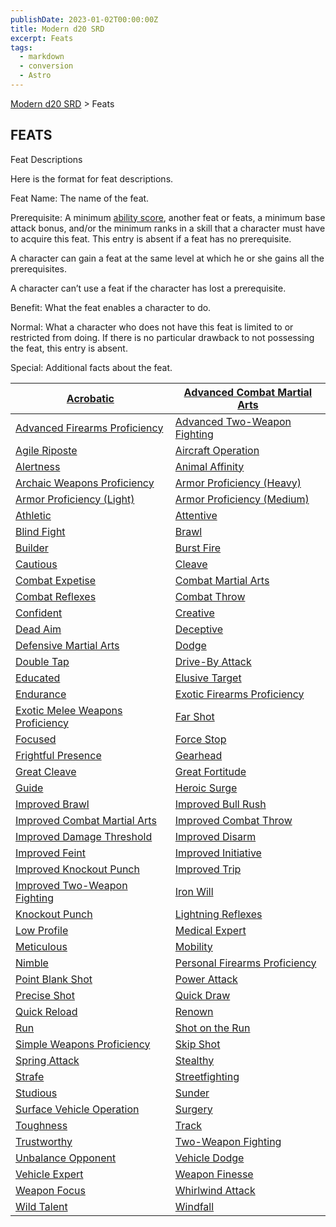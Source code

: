 ```yaml
---
publishDate: 2023-01-02T00:00:00Z
title: Modern d20 SRD
excerpt: Feats
tags:
  - markdown
  - conversion
  - Astro
---
```


[Modern d20 SRD](/#modernD20) > Feats

## FEATS

Feat Descriptions

Here is the format for feat descriptions.

Feat Name: The name of the feat.

Prerequisite: A minimum [ability score](modern-d20-srd-basics-ability-scores),
another feat or feats, a minimum base attack bonus, and/or the minimum ranks
in a skill that a character must have to acquire this feat. This entry is
absent if a feat has no prerequisite.

A character can gain a feat at the same level at which he or she gains all the
prerequisites.

A character can’t use a feat if the character has lost a prerequisite.

Benefit: What the feat enables a character to do.

Normal: What a character who does not have this feat is limited to or
restricted from doing. If there is no particular drawback to not possessing
the feat, this entry is absent.

Special: Additional facts about the feat.

| [Acrobatic](modern-d20-srd-feats-acrobatic) | [Advanced Combat Martial Arts](modern-d20-srd-feats-advanced-combat-martial-arts) |
|---|---|
| [Advanced Firearms Proficiency](modern-d20-srd-feats-advanced-firearms-proficiency) | [Advanced Two-Weapon Fighting](modern-d20-srd-feats-advanced-two-weapon-fighting) |
| [Agile Riposte](modern-d20-srd-feats-agile-riposte) | [Aircraft Operation](modern-d20-srd-feats-aircraft-operation) |
| [Alertness](modern-d20-srd-feats-alertness) | [Animal Affinity](modern-d20-srd-feats-animal-affinity) |
| [Archaic Weapons Proficiency](modern-d20-srd-feats-archaic-weapons-proficiency) | [Armor Proficiency (Heavy)](modern-d20-srd-feats-armor-proficiency-heavy) |
| [Armor Proficiency (Light)](modern-d20-srd-feats-armor-proficiency-light) | [Armor Proficiency (Medium)](modern-d20-srd-feats-armor-proficiency-medium) |
| [Athletic](modern-d20-srd-feats-athletic) | [Attentive](modern-d20-srd-feats-attentive) |
| [Blind Fight](modern-d20-srd-feats-blind-fight) | [Brawl](modern-d20-srd-feats-brawl) |
| [Builder](modern-d20-srd-feats-builder) | [Burst Fire](modern-d20-srd-feats-burst-fire) |
| [Cautious](modern-d20-srd-feats-cautious) | [Cleave](modern-d20-srd-feats-cleave) |
| [Combat Expetise](modern-d20-srd-feats-combat-expertise) | [Combat Martial Arts](modern-d20-srd-feats-combat-martial-arts) |
| [Combat Reflexes](modern-d20-srd-feats-combat-reflexes) | [Combat Throw](modern-d20-srd-feats-combat-throw) |
| [Confident](modern-d20-srd-feats-confident) | [Creative](modern-d20-srd-feats-creative) |
| [Dead Aim](modern-d20-srd-feats-dead-aim) | [Deceptive](modern-d20-srd-feats-deceptive) |
| [Defensive Martial Arts](modern-d20-srd-feats-defensive-martial-arts) | [Dodge](modern-d20-srd-feats-dodge) |
| [Double Tap](modern-d20-srd-feats-double-tap) | [Drive-By Attack](modern-d20-srd-feats-drive-by-attack) |
| [Educated](modern-d20-srd-feats-educated) | [Elusive Target](modern-d20-srd-feats-elusive-target) |
| [Endurance](modern-d20-srd-feats-endurance) | [Exotic Firearms Proficiency](modern-d20-srd-feats-exotic-firearms-proficiency) |
| [Exotic Melee Weapons Proficiency](modern-d20-srd-feats-exotic-melee-weapons-proficiency) | [Far Shot](modern-d20-srd-feats-far-shot) |
| [Focused](modern-d20-srd-feats-focused) | [Force Stop](modern-d20-srd-feats-force-stop) |
| [Frightful Presence](modern-d20-srd-feats-frightful-presence) | [Gearhead](modern-d20-srd-feats-gearhead) |
| [Great Cleave](modern-d20-srd-feats-great-cleave) | [Great Fortitude](modern-d20-srd-feats-great-fortitude) |
| [Guide](modern-d20-srd-feats-guide) | [Heroic Surge](modern-d20-srd-feats-heroic-surge) |
| [Improved Brawl](modern-d20-srd-feats-improved-brawl) | [Improved Bull Rush](modern-d20-srd-feats-improved-bull-rush) |
| [Improved Combat Martial Arts](modern-d20-srd-feats-improved-combat-martial-arts) | [Improved Combat Throw](modern-d20-srd-feats-improved-combat-throw) |
| [Improved Damage Threshold](modern-d20-srd-feats-improved-damage-threshold) | [Improved Disarm](modern-d20-srd-feats-improved-disarm) |
| [Improved Feint](modern-d20-srd-feats-improved-feint) | [Improved Initiative](modern-d20-srd-feats-improved-initiative) |
| [Improved Knockout Punch](modern-d20-srd-feats-improved-knockout-punch) | [Improved Trip](modern-d20-srd-feats-improved-trip) |
| [Improved Two-Weapon Fighting](modern-d20-srd-feats-improved-two-weapon-fighting) | [Iron Will](modern-d20-srd-feats-iron-will) |
| [Knockout Punch](modern-d20-srd-feats-knockout-punch) | [Lightning Reflexes](modern-d20-srd-feats-lightning-reflexes) |
| [Low Profile](modern-d20-srd-feats-low-profile) | [Medical Expert](modern-d20-srd-feats-medical-expert) |
| [Meticulous](modern-d20-srd-feats-meticulous) | [Mobility](modern-d20-srd-feats-mobility) |
| [Nimble](modern-d20-srd-feats-nimble) | [Personal Firearms Proficiency](modern-d20-srd-feats-personal-firearms-proficiency) |
| [Point Blank Shot](modern-d20-srd-feats-point-blank-shot) | [Power Attack](modern-d20-srd-feats-power-attack) |
| [Precise Shot](modern-d20-srd-feats-precise-shot) | [Quick Draw](modern-d20-srd-feats-quick-draw) |
| [Quick Reload](modern-d20-srd-feats-quick-reload) | [Renown](modern-d20-srd-feats-renown) |
| [Run](modern-d20-srd-feats-run) | [Shot on the Run](modern-d20-srd-feats-shot-on-the-run) |
| [Simple Weapons Proficiency](modern-d20-srd-feats-simple-weapons-proficiency) | [Skip Shot](modern-d20-srd-feats-skip-shot) |
| [Spring Attack](modern-d20-srd-feats-spring-attack) | [Stealthy](modern-d20-srd-feats-stealthy) |
| [Strafe](modern-d20-srd-feats-strafe) | [Streetfighting](modern-d20-srd-feats-streetfighting) |
| [Studious](modern-d20-srd-feats-studious) | [Sunder](modern-d20-srd-feats-sunder) |
| [Surface Vehicle Operation](modern-d20-srd-feats-surface-vehicle-operation) | [Surgery](modern-d20-srd-feats-surgery) |
| [Toughness](modern-d20-srd-feats-toughness) | [Track](modern-d20-srd-feats-track) |
| [Trustworthy](modern-d20-srd-feats-trustworthy) | [Two-Weapon Fighting](modern-d20-srd-feats-two-weapon-fighting) |
| [Unbalance Opponent](modern-d20-srd-feats-unbalance-opponent) | [Vehicle Dodge](modern-d20-srd-feats-vehicle-dodge) |
| [Vehicle Expert](modern-d20-srd-feats-vehicle-expert) | [Weapon Finesse](modern-d20-srd-feats-weapon-finesse) |
| [Weapon Focus](modern-d20-srd-feats-weapon-focus) | [Whirlwind Attack](modern-d20-srd-feats-whirlwind-attack) |
| [Wild Talent](modern-d20-srd-feats-wild-talent) | [Windfall](modern-d20-srd-feats-windfall) |
